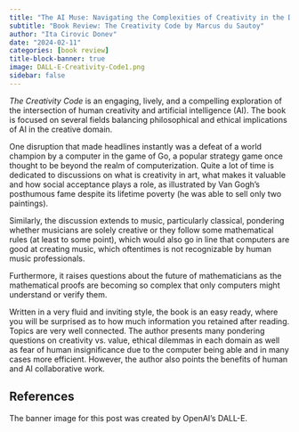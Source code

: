 ```yaml
---
title: "The AI Muse: Navigating the Complexities of Creativity in the Digital Age"
subtitle: "Book Review: The Creativity Code by Marcus du Sautoy"
author: "Ita Cirovic Donev"
date: "2024-02-11"
categories: [book review]
title-block-banner: true
image: DALL-E-Creativity-Code1.png
sidebar: false
---
```


*The Creativity Code* is an engaging, lively, and a compelling exploration of the intersection of human creativity and artificial intelligence (AI). The book is focused on several fields balancing philosophical and ethical implications of AI in the creative domain. 

One disruption that made headlines instantly was a defeat of a world champion by a computer in the game of Go, a popular strategy game once thought to be beyond the realm of computerization. Quite a lot of time is dedicated to discussions on what is creativity in art, what makes it valuable and how social acceptance plays a role, as illustrated by Van Gogh's posthumous fame despite its lifetime poverty (he was able to sell only two paintings). 

Similarly, the discussion extends to music, particularly classical, pondering whether musicians are solely creative or they follow some mathematical rules (at least to some point), which would also go in line that computers are good at creating music, which oftentimes is not recognizable by human music professionals.

Furthermore, it raises questions about the future of mathematicians as the mathematical proofs are becoming so complex that only computers might understand or verify them.

Written in a very fluid and inviting style, the book is an easy ready, where you will be surprised as to how much information you retained after reading. Topics are very well connected. The author presents many pondering questions on creativity vs. value, ethical dilemmas in each domain as well as fear of human insignificance due to the computer being able and in many cases more efficient. However, the author also points the benefits of human and AI collaborative work.

## References
The banner image for this post was created by OpenAI's DALL-E.